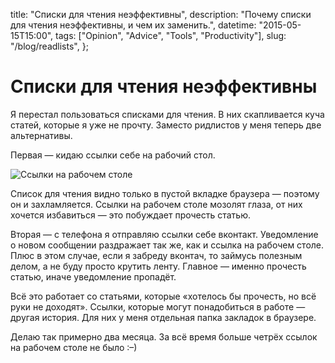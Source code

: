   title: "Списки для чтения неэффективны",
  description: "Почему списки для чтения неэффективны, и чем их заменить.",
  datetime: "2015-05-15T15:00",
  tags: ["Opinion", "Advice", "Tools", "Productivity"],
  slug: "/blog/readlists",
};

# Списки для чтения неэффективны

Я перестал пользоваться списками для чтения. В них скапливается куча статей, которые я уже не прочту. Заместо ридлистов у меня теперь две альтернативы.

Первая — кидаю ссылки себе на рабочий стол.

![Ссылки на рабочем столе](/img/notes/readlist.png)

Список для чтения видно только в пустой вкладке браузера — поэтому он и захламляется. Ссылки на рабочем столе мозолят глаза, от них хочется избавиться — это побуждает прочесть статью.

Вторая — с телефона я отправляю ссылки себе вконтакт. Уведомление о новом сообщении раздражает так же, как и ссылка на рабочем столе. Плюс в этом случае, если я забреду вконтач, то займусь полезным делом, а не буду просто крутить ленту. Главное — именно прочесть статью, иначе уведомление пропадёт.

Всё это работает со статьями, которые «хотелось бы прочесть, но всё руки не доходят». Ссылки, которые могут понадобиться в работе — другая история. Для них у меня отдельная папка закладок в браузере.

Делаю так примерно два месяца. За всё время больше четрёх ссылок на рабочем столе не было <nobr>:–)</nobr>
